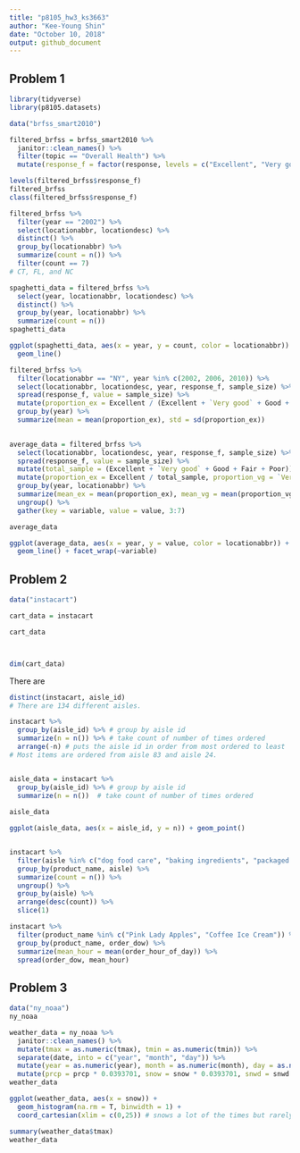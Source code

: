 ```yaml
---
title: "p8105_hw3_ks3663"
author: "Kee-Young Shin"
date: "October 10, 2018"
output: github_document
---
```


## Problem 1
```r

library(tidyverse)
library(p8105.datasets)

data("brfss_smart2010") 

filtered_brfss = brfss_smart2010 %>%
  janitor::clean_names() %>%
  filter(topic == "Overall Health") %>%
  mutate(response_f = factor(response, levels = c("Excellent", "Very good", "Good", "Fair", "Poor"), ordered = TRUE))

levels(filtered_brfss$response_f)
filtered_brfss
class(filtered_brfss$response_f)

```
```r

filtered_brfss %>%
  filter(year == "2002") %>%
  select(locationabbr, locationdesc) %>%
  distinct() %>%
  group_by(locationabbr) %>%
  summarize(count = n()) %>%
  filter(count == 7)
# CT, FL, and NC

spaghetti_data = filtered_brfss %>%
  select(year, locationabbr, locationdesc) %>%
  distinct() %>%
  group_by(year, locationabbr) %>%
  summarize(count = n())
spaghetti_data

ggplot(spaghetti_data, aes(x = year, y = count, color = locationabbr)) + 
  geom_line()

```
```r

filtered_brfss %>%
  filter(locationabbr == "NY", year %in% c(2002, 2006, 2010)) %>%
  select(locationabbr, locationdesc, year, response_f, sample_size) %>%
  spread(response_f, value = sample_size) %>%
  mutate(proportion_ex = Excellent / (Excellent + `Very good` + Good + Fair + Poor)) %>%
  group_by(year) %>%
  summarize(mean = mean(proportion_ex), std = sd(proportion_ex)) 
  

```

```r

average_data = filtered_brfss %>%
  select(locationabbr, locationdesc, year, response_f, sample_size) %>%
  spread(response_f, value = sample_size) %>%
  mutate(total_sample = (Excellent + `Very good` + Good + Fair + Poor)) %>%
  mutate(proportion_ex = Excellent / total_sample, proportion_vg = `Very good` / total_sample, proportion_g = Good / total_sample, proportion_f = Fair / total_sample, proportion_p = Poor / total_sample) %>%
  group_by(year, locationabbr) %>%
  summarize(mean_ex = mean(proportion_ex), mean_vg = mean(proportion_vg), mean_g = mean(proportion_g), mean_f = mean(proportion_f), mean_p = mean(proportion_p)) %>%
  ungroup() %>%
  gather(key = variable, value = value, 3:7)

average_data

ggplot(average_data, aes(x = year, y = value, color = locationabbr)) + 
  geom_line() + facet_wrap(~variable)


```

## Problem 2
```r

data("instacart")

cart_data = instacart

cart_data



dim(cart_data)
```
There are 
```r

distinct(instacart, aisle_id) 
# There are 134 different aisles. 

instacart %>%
  group_by(aisle_id) %>% # group by aisle id
  summarize(n = n()) %>% # take count of number of times ordered 
  arrange(-n) # puts the aisle id in order from most ordered to least
# Most items are ordered from aisle 83 and aisle 24. 


aisle_data = instacart %>%
  group_by(aisle_id) %>% # group by aisle id
  summarize(n = n())  # take count of number of times ordered 
  
aisle_data

ggplot(aisle_data, aes(x = aisle_id, y = n)) + geom_point()


instacart %>%
  filter(aisle %in% c("dog food care", "baking ingredients", "packaged vegetables fruits")) %>%
  group_by(product_name, aisle) %>%
  summarize(count = n()) %>%
  ungroup() %>%
  group_by(aisle) %>%
  arrange(desc(count)) %>%
  slice(1)


```
```r

instacart %>%
  filter(product_name %in% c("Pink Lady Apples", "Coffee Ice Cream")) %>%
  group_by(product_name, order_dow) %>%
  summarize(mean_hour = mean(order_hour_of_day)) %>%
  spread(order_dow, mean_hour)

```


## Problem 3
```r
data("ny_noaa")
ny_noaa

weather_data = ny_noaa %>%
  janitor::clean_names() %>%
  mutate(tmax = as.numeric(tmax), tmin = as.numeric(tmin)) %>%
  separate(date, into = c("year", "month", "day")) %>%
  mutate(year = as.numeric(year), month = as.numeric(month), day = as.numeric(day)) %>%
  mutate(prcp = prcp * 0.0393701, snow = snow * 0.0393701, snwd = snwd * 0.0393701, tmax = tmax / 10, tmin = tmin / 10) 
weather_data

ggplot(weather_data, aes(x = snow)) + 
  geom_histogram(na.rm = T, binwidth = 1) +
  coord_cartesian(xlim = c(0,25)) # snows a lot of the times but rarely a large amount

summary(weather_data$tmax)
weather_data
```

